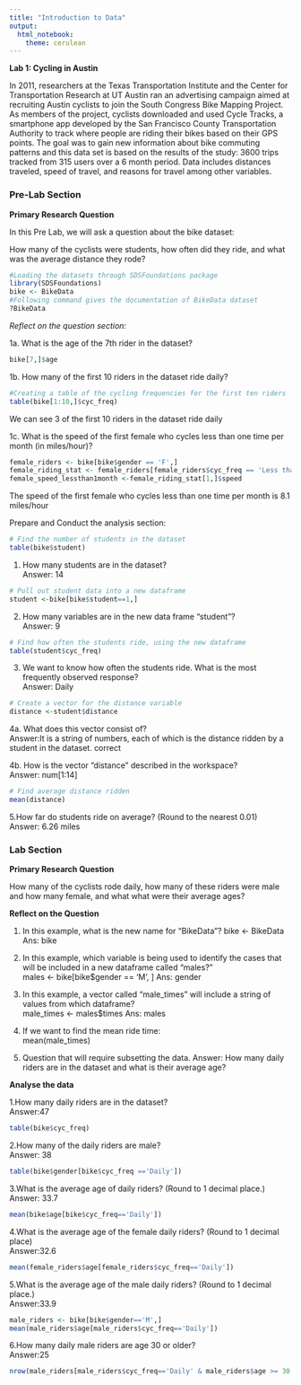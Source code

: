 ```yaml
---
title: "Introduction to Data"
output: 
  html_notebook: 
    theme: cerulean
---
```


**Lab 1: Cycling in Austin** 

In 2011, researchers at the Texas Transportation Institute and the Center for Transportation Research at UT Austin ran an advertising campaign aimed at recruiting Austin cyclists to join the South Congress Bike Mapping Project.  As members of the project, cyclists downloaded and used Cycle Tracks, a smartphone app developed by the San Francisco County Transportation Authority to track where people are riding their bikes based on their GPS points.  The goal was to gain new information about bike commuting patterns and this data set is based on the results of the study: 3600 trips tracked from 315 users over a 6 month period.   Data includes distances traveled, speed of travel, and reasons for travel among other variables.

### Pre-Lab Section 

**Primary Research Question** 

In this Pre Lab, we will ask a question about the bike dataset:  

How many of the cyclists were students, how often did they ride, and what was the average distance they rode?

```r
#Loading the datasets through SDSFoundations package
library(SDSFoundations)
bike <- BikeData 
#Following command gives the documentation of BikeData dataset
?BikeData
```

*Reflect on the question section:*

1a. What is the age of the 7th rider in the dataset?

```r
bike[7,]$age
```

1b. How many of the first 10 riders in the dataset ride daily?
```r
#Creating a table of the cycling frequencies for the first ten riders
table(bike[1:10,]$cyc_freq)
```
We can see 3 of the first 10 riders in the dataset ride daily

1c. What is the speed of the first female who cycles less than one time per month (in miles/hour)?

```r
female_riders <- bike[bike$gender == 'F',]
female_riding_stat <- female_riders[female_riders$cyc_freq == 'Less than once a month',]
female_speed_lessthan1month <-female_riding_stat[1,]$speed
```
The speed of the first female who cycles less than one time per month is 8.1 miles/hour


Prepare and Conduct the analysis section:

```r
# Find the number of students in the dataset
table(bike$student)
```
1. How many students are in the dataset?    
Answer: 14


```r
# Pull out student data into a new dataframe
student <-bike[bike$student==1,]
```
2. How many variables are in the new data frame "student"?    
Answer: 9


```r
# Find how often the students ride, using the new dataframe
table(student$cyc_freq)
```
3. We want to know how often the students ride. What is the most frequently observed response?    
Answer: Daily

```r
# Create a vector for the distance variable
distance <-student$distance
```
4a. What does this vector consist of?     
Answer:It is a string of numbers, each of which is the distance ridden by a student in the dataset. correct

4b. How is the vector "distance" described in the workspace?         
Answer: num[1:14]
```r
# Find average distance ridden
mean(distance)
```
5.How far do students ride on average? (Round to the nearest 0.01)     
Answer: 6.26 miles

### Lab Section

**Primary Research Question**

How many of the cyclists rode daily, how many of these riders were male and how many female, and what what were their average ages?  

**Reflect on the Question**

1. In this example, what is the new name for "BikeData"?
bike <- BikeData    
Ans: bike

2. In this example, which variable is being used to identify the cases that will be included in a new dataframe called "males?"   
males <- bike[bike$gender == 'M', ]
Ans: gender

3. In this example, a vector called "male_times" will include a string of values from which dataframe?    
male_times <- males$times
Ans: males

4. If we want to find the mean ride time:   
mean(male_times)

5. Question that will require subsetting the data. 
Answer: How many daily riders are in the dataset and what is their average age?

**Analyse the data**

1.How many daily riders are in the dataset?  
Answer:47
```r
table(bike$cyc_freq)
```
2.How many of the daily riders are male?   
Answer: 38
```r
table(bike$gender[bike$cyc_freq =='Daily'])
```
3.What is the average age of daily riders? (Round to 1 decimal place.)      
Answer: 33.7
```r
mean(bike$age[bike$cyc_freq=='Daily'])
```
4.What is the average age of the female daily riders? (Round to 1 decimal place)   
Answer:32.6
```r
mean(female_riders$age[female_riders$cyc_freq=='Daily'])
```
5.What is the average age of the male daily riders? (Round to 1 decimal place.)  
Answer:33.9
```r
male_riders <- bike[bike$gender=='M',]
mean(male_riders$age[male_riders$cyc_freq=='Daily'])
```
6.How many daily male riders are age 30 or older?      
Answer:25
```r
nrow(male_riders[male_riders$cyc_freq=='Daily' & male_riders$age >= 30,])
```

